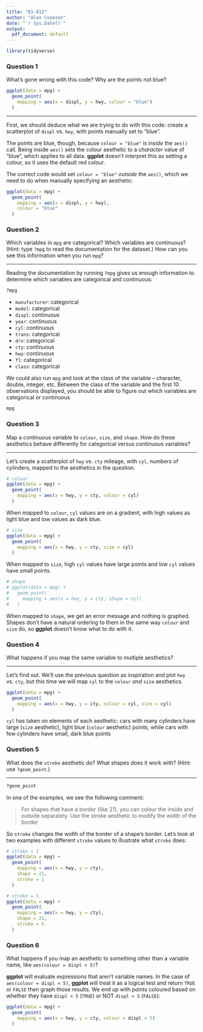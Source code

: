 ```yaml
---
title: "01-012"
author: "Alex Cookson"
date: "`r Sys.Date()`"
output:
  pdf_document: default
---
```


```r
library(tidyverse)
```


### Question 1

What's gone wrong with this code? Why are the points not blue?

```r
ggplot(data = mpg) +
  geom_point(
    mapping = aes(x = displ, y = hwy, colour = "blue")
  )
```

-----------------------------

First, we should deduce what we are trying to do with this code: create a scatterplot of `displ` vs. `hwy`, with points manually set to "blue".

The points are blue, though, because `colour = "blue"` is *inside* the `aes()` call. Being inside `aes()` sets the colour aesthetic to a *character* value of "blue", which applies to all data. **ggplot** doesn't interpret this as setting a colour, so it uses the default red colour.

The correct code would set `colour = "blue"` *outside* the `aes()`, which we need to do when manually specifying an aesthetic:

```r
ggplot(data = mpg) +
  geom_point(
    mapping = aes(x = displ, y = hwy),
    colour = "blue"
  )
```



### Question 2

Which variables in `mpg` are categorical? Which variables are continuous? (Hint: type `?mpg` to read the documentation for the dataset.) How can you see this information when you run `mpg`?

-----------------------------

Reading the documentation by running `?mpg` gives us enough information to determine which variables are categorical and continuous:

```r
?mpg
```

- `manufacturer`: categorical
- `model`: categorical
- `displ`: continuous
- `year`: continuous
- `cyl`: continuous
- `trans`: categorical
- `drv`: categorical
- `cty`: continuous
- `hwy`: continuous
- `fl`: categorical
- `class`: categorical

We could also run `mpg` and look at the class of the variable -- character, double, integer, etc. Between the class of the variable and the first 10 observations displayed, you should be able to figure out which variables are categorical or continuous

```r
mpg
```



### Question 3

Map a continuous variable to `colour`, `size`, and `shape`. How do these aesthetics behave differently for categorical versus continuous variables?

-----------------------------

Let's create a scatterplot of `hwy` vs. `cty` mileage, with `cyl`, numbers of cylinders, mapped to the aesthetics in the question.

```r
# colour
ggplot(data = mpg) +
  geom_point(
    mapping = aes(x = hwy, y = cty, colour = cyl)
  )
```

When mapped to `colour`, `cyl` values are on a gradient, with high values as light blue and low values as dark blue.

```r
# size
ggplot(data = mpg) +
  geom_point(
    mapping = aes(x = hwy, y = cty, size = cyl)
  )
```

When mapped to `size`, high `cyl` values have large points and low `cyl` values have small points.

```r
# shape
# ggplot(data = mpg) +
#   geom_point(
#     mapping = aes(x = hwy, y = cty, shape = cyl)
#   )
```

When mapped to `shape`, we get an error message and nothing is graphed. Shapes don't have a natural ordering to them in the same way `colour` and `size` do, so **ggplot** doesn't know what to do with it.



### Question 4

What happens if you map the same variable to multiple aesthetics?

-----------------------------

Let's find out. We'll use the previous question as inspiration and plot `hwy` vs. `cty`, but this time we will map `cyl` to the `colour` *and* `size` aesthetics.

```r
ggplot(data = mpg) +
  geom_point(
    mapping = aes(x = hwy, y = cty, colour = cyl, size = cyl)
  )
```

`cyl` has taken on elements of each aesthetic: cars with many cylinders have large (`size` aesthetic), light blue (`colour` aesthetic) points, while cars with few cylinders have small, dark blue points



### Question 5

What does the `stroke` aesthetic do? What shapes does it work with? (Hint: use `?geom_point`.)

-----------------------------

```r
?geom_point
```

In one of the examples, we see the following comment:

> For shapes that have a border (like 21), you can colour the inside and outside separately. Use the stroke aesthetic to modify the width of the border

So `stroke` changes the width of the border of a shape's border. Let's look at two examples with different `stroke` values to illustrate what `stroke` does:

```r
# stroke = 1
ggplot(data = mpg) +
  geom_point(
    mapping = aes(x = hwy, y = cty),
    shape = 21,
    stroke = 1
  )
```

```r
# stroke = 5
ggplot(data = mpg) +
  geom_point(
    mapping = aes(x = hwy, y = cty),
    shape = 21,
    stroke = 5
  )
```



### Question 6

What happens if you map an aesthetic to something other than a variable name, like `aes(colour = displ < 5)`?

**ggplot** will evaluate expressions that aren't variable names. In the case of `aes(colour = displ < 5)`, **ggplot** will treat it as a logical test and return `TRUE` or `FALSE` then graph those results. We end up with points coloured based on whether they have `displ < 5` (`TRUE`) or NOT `displ < 5` (`FALSE`):

```r
ggplot(data = mpg) +
  geom_point(
    mapping = aes(x = hwy, y = cty, colour = displ < 5)
  )
```
